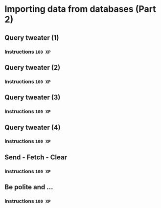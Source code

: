 # Importing data from databases (Part 2)

## Query tweater (1)

### Instructions `100 XP` {.unnumbered}

## Query tweater (2)

### Instructions `100 XP` {.unnumbered}

## Query tweater (3)

### Instructions `100 XP` {.unnumbered}

## Query tweater (4)

### Instructions `100 XP` {.unnumbered}

## Send - Fetch - Clear

### Instructions `100 XP` {.unnumbered}

## Be polite and ...

### Instructions `100 XP` {.unnumbered}